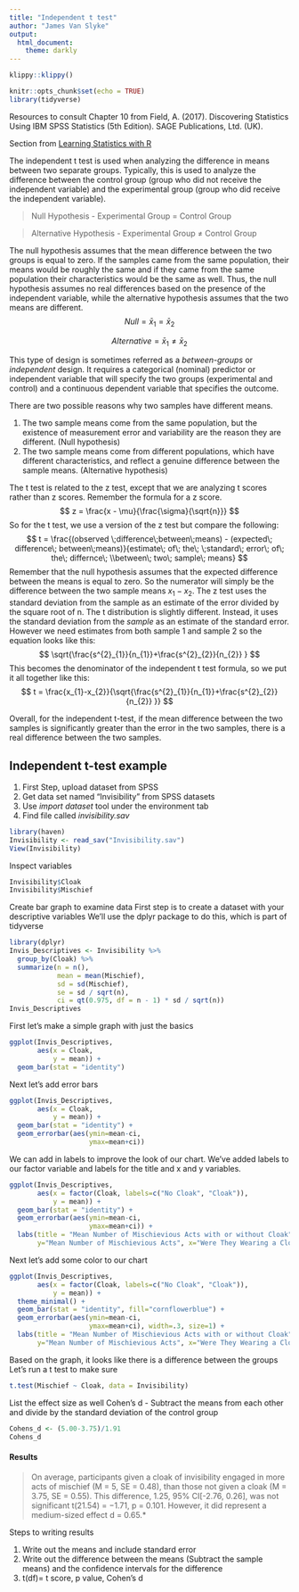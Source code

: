 ```yaml
---
title: "Independent t test"
author: "James Van Slyke"
output:
  html_document:
    theme: darkly
---
```


```r
klippy::klippy()
```

```r
knitr::opts_chunk$set(echo = TRUE)
library(tidyverse)
```

Resources to consult Chapter 10 from Field, A. (2017). Discovering Statistics Using IBM SPSS Statistics (5th Edition). SAGE Publications, Ltd. (UK).

Section from [Learning Statistics with R](https://learningstatisticswithr.com/book/ttest.html#studentttest)

The independent t test is used when analyzing the difference in means between two separate groups. Typically, this is used to analyze the difference between the control group (group who did not receive the independent variable) and the experimental group (group who did receive the independent variable).

> Null Hypothesis - Experimental Group = Control Group

> Alternative Hypothesis - Experimental Group $\neq$ Control Group

The null hypothesis assumes that the mean difference between the two groups is equal to zero. If the samples came from the same population, their means would be roughly the same and if they came from the same population their characteristics would be the same as well. Thus, the null hypothesis assumes no real differences based on the presence of the independent variable, while the alternative hypothesis assumes that the two means are different. $$
Null = \bar x_{1} = \bar x_{2}
$$

$$
Alternative = \bar x_{1} \neq \bar x_{2}
$$

This type of design is sometimes referred as a *between-groups* or *independent* design. It requires a categorical (nominal) predictor or independent variable that will specify the two groups (experimental and control) and a continuous dependent variable that specifies the outcome.

There are two possible reasons why two samples have different means.

1.  The two sample means come from the same population, but the existence of measurement error and variability are the reason they are different. (Null hypothesis)
2.  The two sample means come from different populations, which have different characteristics, and reflect a genuine difference between the sample means. (Alternative hypothesis)

The t test is related to the z test, except that we are analyzing t scores rather than z scores. Remember the formula for a z score. $$
z = \frac{x - \mu}{\frac{\sigma}{\sqrt{n}}}
$$ So for the t test, we use a version of the z test but compare the following: $$
t = \frac{(observed \;difference\;between\;means) - (expected\; difference\; between\;means)}{estimate\; of\; the\; \;standard\; error\; of\; the\; differnce\; \\between\; two\; sample\; means}
$$ Remember that the null hypothesis assumes that the expected difference between the means is equal to zero. So the numerator will simply be the difference between the two sample means $x_{1}-x_{2}$. The z test uses the standard deviation from the sample as an estimate of the error divided by the square root of n. The t distribution is slightly different. Instead, it uses the standard deviation from the *sample* as an estimate of the standard error. However we need estimates from both sample 1 and sample 2 so the equation looks like this: $$
\sqrt{\frac{s^{2}_{1}}{n_{1}}+\frac{s^{2}_{2}}{n_{2}} }
$$ This becomes the denominator of the independent t test formula, so we put it all together like this: $$
t = \frac{x_{1}-x_{2}}{\sqrt{\frac{s^{2}_{1}}{n_{1}}+\frac{s^{2}_{2}}{n_{2}} }}
$$

Overall, for the independent t-test, if the mean difference between the two samples is significantly greater than the error in the two samples, there is a real difference between the two samples.

## Independent t-test example

1.  First Step, upload dataset from SPSS
2.  Get data set named "Invisibility" from SPSS datasets
3.  Use *import dataset* tool under the environment tab
4.  Find file called *invisibility.sav*

```r
library(haven)
Invisibility <- read_sav("Invisibility.sav")
View(Invisibility)
```

Inspect variables

```r
Invisibility$Cloak
Invisibility$Mischief
```

Create bar graph to examine data First step is to create a dataset with your descriptive variables We'll use the dplyr package to do this, which is part of tidyverse

```r
library(dplyr)
Invis_Descriptives <- Invisibility %>%
  group_by(Cloak) %>%
  summarize(n = n(),
            mean = mean(Mischief),
            sd = sd(Mischief),
            se = sd / sqrt(n),
            ci = qt(0.975, df = n - 1) * sd / sqrt(n))
Invis_Descriptives
```

First let's make a simple graph with just the basics

```r
ggplot(Invis_Descriptives, 
       aes(x = Cloak, 
           y = mean)) +
  geom_bar(stat = "identity")
```

Next let's add error bars

```r
ggplot(Invis_Descriptives, 
       aes(x = Cloak, 
           y = mean)) +
  geom_bar(stat = "identity") +
  geom_errorbar(aes(ymin=mean-ci,
                    ymax=mean+ci))
```

We can add in labels to improve the look of our chart. We've added labels to our factor variable and labels for the title and x and y variables.

```r
ggplot(Invis_Descriptives, 
       aes(x = factor(Cloak, labels=c("No Cloak", "Cloak")),
           y = mean)) +
  geom_bar(stat = "identity") +
  geom_errorbar(aes(ymin=mean-ci,
                    ymax=mean+ci)) +
  labs(title = "Mean Number of Mischievious Acts with or without Cloak", 
       y="Mean Number of Mischievious Acts", x="Were They Wearing a Cloak?")
```

Next let's add some color to our chart

```r
ggplot(Invis_Descriptives, 
       aes(x = factor(Cloak, labels=c("No Cloak", "Cloak")),
           y = mean)) +
  theme_minimal() +
  geom_bar(stat = "identity", fill="cornflowerblue") +
  geom_errorbar(aes(ymin=mean-ci,
                    ymax=mean+ci), width=.3, size=1) +
  labs(title = "Mean Number of Mischievious Acts with or without Cloak", 
       y="Mean Number of Mischievious Acts", x="Were They Wearing a Cloak?")
```

Based on the graph, it looks like there is a difference between the groups Let's run a t test to make sure

```r
t.test(Mischief ~ Cloak, data = Invisibility)
```

List the effect size as well Cohen's d - Subtract the means from each other and divide by the standard deviation of the control group

```r
Cohens_d <- (5.00-3.75)/1.91
Cohens_d
```

#### Results

> On average, participants given a cloak of invisibility engaged in more acts of mischief (M = 5, SE = 0.48), than those not given a cloak (M = 3.75, SE = 0.55). This difference, 1.25, 95% CI[-2.76, 0.26], was not significant t(21.54) = −1.71, p = 0.101. However, it did represent a medium-sized effect d = 0.65.\*

Steps to writing results

1.  Write out the means and include standard error
2.  Write out the difference between the means (Subtract the sample means) and the confidence intervals for the difference
3.  t(df)= t score, p value, Cohen's d
